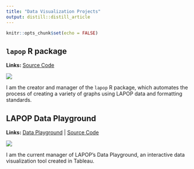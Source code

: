 ```yaml
---
title: "Data Visualization Projects"
output: distill::distill_article
---
```


```r
knitr::opts_chunk$set(echo = FALSE)
```

## `lapop` R package

**Links:** [Source Code](https://github.com/lapop-central/lapop-viz)

![](_gallery/img/db1.svg)

I am the creator and manager of the `lapop` R package, which automates the process of creating a variety of graphs using LAPOP data and formatting standards. 

## LAPOP Data Playground

**Links:** [Data Playground](https://public.tableau.com/app/profile/lapop.central/viz/LAPOPV3_2/Combination?publish=yes) | [Source Code](https://github.com/vanderbilt-data-science/lapop-dashboard/tree/remove-label-numbers)

![](_gallery/img/dp.png)

I am the current manager of LAPOP's Data Playground, an interactive data visualization tool created in Tableau.  
